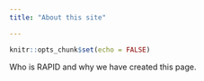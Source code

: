 ```yaml
---
title: "About this site"

---
```


```r
knitr::opts_chunk$set(echo = FALSE)
```

Who is RAPID and why we have created this page.